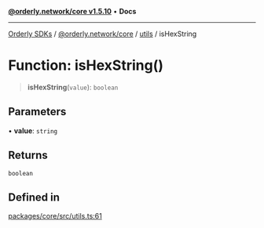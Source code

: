 [**@orderly.network/core v1.5.10**](/sdks/tech-doc/@orderly.network/core/README) • **Docs**

***

[Orderly SDKs](/sdks/tech-doc/packages) / [@orderly.network/core](/sdks/tech-doc/@orderly.network/core/README) / [utils](/sdks/tech-doc/@orderly.network/core/namespaces/utils/README) / isHexString

# Function: isHexString()

> **isHexString**(`value`): `boolean`

## Parameters

• **value**: `string`

## Returns

`boolean`

## Defined in

[packages/core/src/utils.ts:61](https://github.com/OrderlyNetwork/js-sdk/blob/554ae704783e3b83c40bb234a899e8f02987d9b6/packages/core/src/utils.ts#L61)
